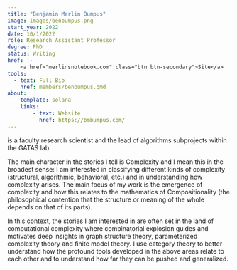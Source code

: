 ```yaml
---
title: "Benjamin Merlin Bumpus"
image: images/benbumpus.png
start_year: 2022
date: 10/1/2022
role: Research Assistant Professor
degree: PhD
status: Writing
href: |- 
    <a href="merlinsnotebook.com" class="btn btn-secondary">Site</a>
tools:
  - text: Full Bio
    href: members/benbumpus.qmd
about:
    template: solana
    links:
        - text: Website
          href: https://bmbumpus.com/
---
```


is a faculty research scientist and the lead of algorithms subprojects within the GATAS lab. 

The main character in the stories I tell is Complexity and I mean this in the broadest sense:
I am interested in classifying different kinds of complexity (structural, algorithmic, behavioral, etc.) 
and in understanding how complexity arises. The main focus of my work is the emergence of complexity 
and how this relates to the mathematics of Compositionality (the philosophical contention that the structure or 
meaning of the whole depends on that of its parts). 

In this context, the stories I am interested in are often set in the land of computational complexity where 
combinatorial explosion guides and motivates deep insights in graph structure theory, parameterized complexity theory
and finite model theory. I use category theory to better understand how the profound tools developed in the above areas 
relate to each other and to understand how far they can be pushed and generalized.
